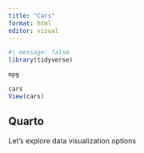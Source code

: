 ```yaml
---
title: "Cars"
format: html
editor: visual
---
```


```r
#| message: false
library(tidyverse)
```

```r
mpg
```

```r
cars
View(cars)
```

## Quarto

Let's explore data visualization options
